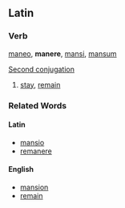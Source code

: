 ==Latin==
===Verb===
[[maneo]], '''manere''', [[mansi]], [[mansum]]

[[Wiktionary Appendix:Latin second conjugation|Second conjugation]]

# [[stay]], [[remain]]

===Related Words===
====Latin====
*[[mansio]]
*[[remanere]]

====English====
*[[mansion]]
*[[remain]]